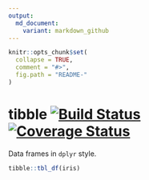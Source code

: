 ```yaml
---
output:
  md_document:
    variant: markdown_github
---
```


<!-- README.md is generated from README.Rmd. Please edit that file -->

```r
knitr::opts_chunk$set(
  collapse = TRUE,
  comment = "#>",
  fig.path = "README-"
)
```

# tibble [![Build Status](https://travis-ci.org/krlmlr/tibble.png?branch=master)](https://travis-ci.org/krlmlr/tibble) [![Coverage Status](https://img.shields.io/codecov/c/github/krlmlr/tibble/master.svg)](https://codecov.io/github/krlmlr/tibble?branch=master)

Data frames in `dplyr` style.

```r
tibble::tbl_df(iris)
```
